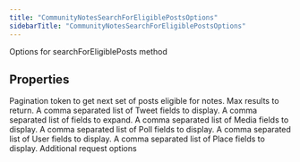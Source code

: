 ```yaml
---
title: "CommunityNotesSearchForEligiblePostsOptions"
sidebarTitle: "CommunityNotesSearchForEligiblePostsOptions"
---
```


Options for searchForEligiblePosts method

## Properties

<ParamField name="paginationToken" type="string">
Pagination token to get next set of posts eligible for notes.
</ParamField>





<ParamField name="maxResults" type="number">
Max results to return.
</ParamField>





<ParamField name="tweetfields" type="string[]">
A comma separated list of Tweet fields to display.
</ParamField>





<ParamField name="expansions" type="string[]">
A comma separated list of fields to expand.
</ParamField>





<ParamField name="mediafields" type="string[]">
A comma separated list of Media fields to display.
</ParamField>





<ParamField name="pollfields" type="string[]">
A comma separated list of Poll fields to display.
</ParamField>





<ParamField name="userfields" type="string[]">
A comma separated list of User fields to display.
</ParamField>





<ParamField name="placefields" type="string[]">
A comma separated list of Place fields to display.
</ParamField>





<ParamField name="requestOptions" type="[RequestOptions](/xdks/typescript/reference/interfaces/RequestOptions)">
Additional request options
</ParamField>




